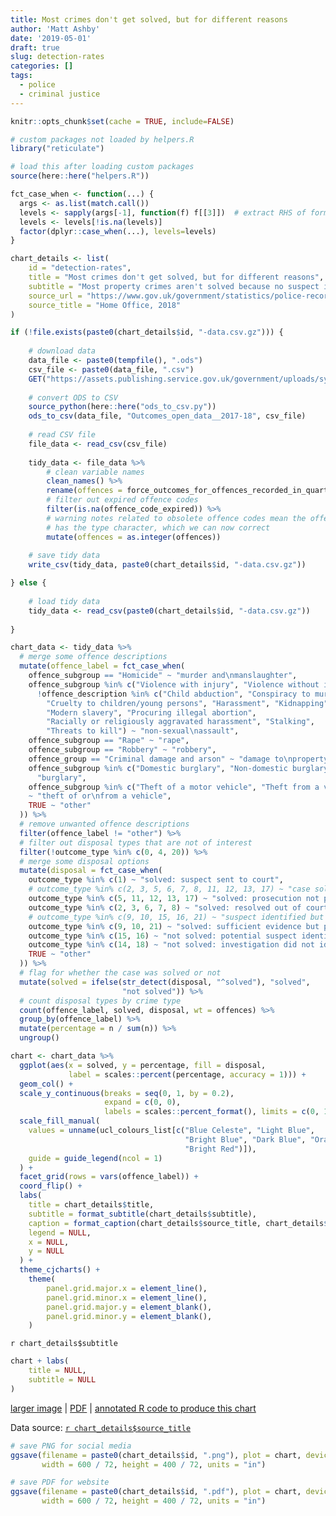 ```yaml
---
title: Most crimes don't get solved, but for different reasons
author: 'Matt Ashby'
date: '2019-05-01'
draft: true
slug: detection-rates
categories: []
tags:
  - police
  - criminal justice
---
```


```r
knitr::opts_chunk$set(cache = TRUE, include=FALSE)
```

```r
# custom packages not loaded by helpers.R
library("reticulate")

# load this after loading custom packages
source(here::here("helpers.R"))
```

```r
fct_case_when <- function(...) {
  args <- as.list(match.call())
  levels <- sapply(args[-1], function(f) f[[3]])  # extract RHS of formula
  levels <- levels[!is.na(levels)]
  factor(dplyr::case_when(...), levels=levels)
}
```

```r
chart_details <- list(
	id = "detection-rates",
	title = "Most crimes don't get solved, but for different reasons",
	subtitle = "Most property crimes aren't solved because no suspect is ever identified, while for violent crimes (except murder) a suspect is usually identified but there is not enough evidence to prosecute.",
	source_url = "https://www.gov.uk/government/statistics/police-recorded-crime-open-data-tables",
	source_title = "Home Office, 2018"
)
```

```r
if (!file.exists(paste0(chart_details$id, "-data.csv.gz"))) {
	
	# download data	
	data_file <- paste0(tempfile(), ".ods")
	csv_file <- paste0(data_file, ".csv")
	GET("https://assets.publishing.service.gov.uk/government/uploads/system/uploads/attachment_data/file/796973/prc-outcomes-open-data-mar2018-tables.ods", write_disk(data_file))
	
	# convert ODS to CSV
	source_python(here::here("ods_to_csv.py"))
	ods_to_csv(data_file, "Outcomes_open_data__2017-18", csv_file)
	
	# read CSV file
	file_data <- read_csv(csv_file)
	
	tidy_data <- file_data %>% 
		# clean variable names
		clean_names() %>% 
		rename(offences = force_outcomes_for_offences_recorded_in_quarter) %>% 
		# filter out expired offence codes
		filter(is.na(offence_code_expired)) %>% 
		# warning notes related to obsolete offence codes mean the offences column 
		# has the type character, which we can now correct
		mutate(offences = as.integer(offences))
	
	# save tidy data
	write_csv(tidy_data, paste0(chart_details$id, "-data.csv.gz"))	

} else {
	
	# load tidy data
	tidy_data <- read_csv(paste0(chart_details$id, "-data.csv.gz"))
	
}
```

```r
chart_data <- tidy_data %>% 
  # merge some offence descriptions
  mutate(offence_label = fct_case_when(
    offence_subgroup == "Homicide" ~ "murder and\nmanslaughter",
    offence_subgroup %in% c("Violence with injury", "Violence without injury") & 
      !offence_description %in% c("Child abduction", "Conspiracy to murder", 
        "Cruelty to children/young persons", "Harassment", "Kidnapping", 
        "Modern slavery", "Procuring illegal abortion", 
        "Racially or religiously aggravated harassment", "Stalking", 
        "Threats to kill") ~ "non-sexual\nassault",
    offence_subgroup == "Rape" ~ "rape",
    offence_subgroup == "Robbery" ~ "robbery",
    offence_group == "Criminal damage and arson" ~ "damage to\nproperty",
    offence_subgroup %in% c("Domestic burglary", "Non-domestic burglary") ~ 
      "burglary",
    offence_subgroup %in% c("Theft of a motor vehicle", "Theft from a vehicle") 
    ~ "theft of or\nfrom a vehicle",
    TRUE ~ "other"
  )) %>% 
  # remove unwanted offence descriptions
  filter(offence_label != "other") %>% 
  # filter out disposal types that are not of interest
  filter(!outcome_type %in% c(0, 4, 20)) %>% 
  # merge some disposal options
  mutate(disposal = fct_case_when(
    outcome_type %in% c(1) ~ "solved: suspect sent to court",
    # outcome_type %in% c(2, 3, 5, 6, 7, 8, 11, 12, 13, 17) ~ "case solved but not sent to court",
    outcome_type %in% c(5, 11, 12, 13, 17) ~ "solved: prosecution not possible (e.g. suspect died)",
    outcome_type %in% c(2, 3, 6, 7, 8) ~ "solved: resolved out of court (e.g. with a formal warning)",
    # outcome_type %in% c(9, 10, 15, 16, 21) ~ "suspect identified but case not solved",
    outcome_type %in% c(9, 10, 21) ~ "solved: sufficient evidence but prosecution not in the public interest",
    outcome_type %in% c(15, 16) ~ "not solved: potential suspect identified but evidence insufficient",
    outcome_type %in% c(14, 18) ~ "not solved: investigation did not identify a suspect",
    TRUE ~ "other"
  )) %>% 
  # flag for whether the case was solved or not
  mutate(solved = ifelse(str_detect(disposal, "^solved"), "solved", 
                         "not solved")) %>% 
  # count disposal types by crime type
  count(offence_label, solved, disposal, wt = offences) %>% 
  group_by(offence_label) %>% 
  mutate(percentage = n / sum(n)) %>% 
  ungroup()
```

```r
chart <- chart_data %>% 
  ggplot(aes(x = solved, y = percentage, fill = disposal,
             label = scales::percent(percentage, accuracy = 1))) +
  geom_col() +
  scale_y_continuous(breaks = seq(0, 1, by = 0.2), 
                     expand = c(0, 0),
                     labels = scales::percent_format(), limits = c(0, 1)) +
  scale_fill_manual(
    values = unname(ucl_colours_list[c("Blue Celeste", "Light Blue", 
                                       "Bright Blue", "Dark Blue", "Orange", 
                                       "Bright Red")]),
    guide = guide_legend(ncol = 1)
  ) +
  facet_grid(rows = vars(offence_label)) +
  coord_flip() +
  labs(
    title = chart_details$title,
    subtitle = format_subtitle(chart_details$subtitle),
    caption = format_caption(chart_details$source_title, chart_details$id),
    legend = NULL,
    x = NULL,
    y = NULL
  ) +
  theme_cjcharts() +
	theme(
		panel.grid.major.x = element_line(),
		panel.grid.minor.x = element_line(),
		panel.grid.major.y = element_blank(),
		panel.grid.minor.y = element_blank(),
	)
```

`r chart_details$subtitle`

```r
chart + labs(
	title = NULL,
	subtitle = NULL
)
```

[larger image](../`r chart_details$id`.png) | [PDF](../`r chart_details$id`.pdf)
| [annotated R code to produce this chart](https://github.com/mpjashby/cj-charts/blob/master/content/`r chart_details$id`.Rmd)

Data source: [`r chart_details$source_title`](`r chart_details$source_url`)

```r
# save PNG for social media
ggsave(filename = paste0(chart_details$id, ".png"), plot = chart, device = "png", 
       width = 600 / 72, height = 400 / 72, units = "in")

# save PDF for website
ggsave(filename = paste0(chart_details$id, ".pdf"), plot = chart, device = cairo_pdf, 
       width = 600 / 72, height = 400 / 72, units = "in")
```
